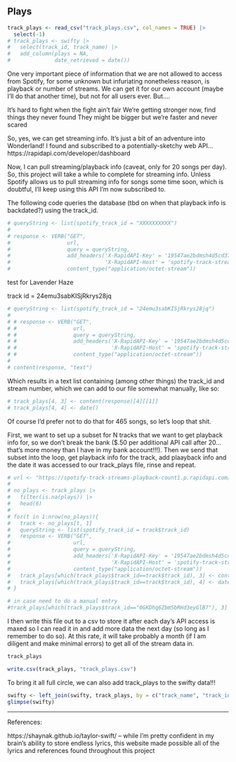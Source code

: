 
## Plays 
```r
track_plays <- read_csv("track_plays.csv", col_names = TRUE) |> 
  select(-1)
# track_plays <- swifty |> 
#   select(track_id, track_name) |> 
#   add_column(plays = NA,
#              date_retrieved = date())
```

One very important piece of information that we are not allowed to access from Spotify, for some unknown but infuriating nonetheless reason, is playback or number of streams. We can get it for our own account (maybe I'll do that another time), but not for all users ever. But....

It's hard to fight when thе fight ain't fair
We're getting stronger now, find things they never found
They might be bigger but we're faster and never scared

So, yes, we can get streaming info. It's just a bit of an adventure into Wonderland! I found and subscribed to a potentially-sketchy web API... https://rapidapi.com/developer/dashboard

Now, I can pull streaming/playback info (caveat, only for 20 songs per day). So, this project will take a while to complete for streaming info. Unless Spotify allows us to pull streaming info for songs some time soon, which is doubtful, I'll keep using this API I'm now subscribed to.

The following code queries the database (tbd on when that playback info is backdated?) using the track_id. 

```r
# queryString <- list(spotify_track_id = "XXXXXXXXXX")
# 
# response <- VERB("GET", 
#                  url, 
#                  query = queryString, 
#                  add_headers('X-RapidAPI-Key' = '19547ae2bdmsh4d5cd37c8c39d7fp1a033bjsnaa6639064938', 
#                              'X-RapidAPI-Host' = 'spotify-track-streams-playback-count1.p.rapidapi.com'),
#                  content_type("application/octet-stream"))
```

test for Lavender Haze

track id = 24emu3sabKISjRkrys28jq

```r
# queryString <- list(spotify_track_id = "24emu3sabKISjRkrys28jq")
# 
# # response <- VERB("GET", 
# #                  url, 
# #                  query = queryString, 
# #                  add_headers('X-RapidAPI-Key' = '19547ae2bdmsh4d5cd37c8c39d7fp1a033bjsnaa6639064938', 
# #                              'X-RapidAPI-Host' = 'spotify-track-streams-playback-count1.p.rapidapi.com'),
# #                  content_type("application/octet-stream"))
# 
# content(response, "text")
```

Which results in a text list containing (among other things) the track_id and stream number, which we can add to our file somewhat manually, like so: 

```r
# track_plays[4, 3] <- content(response)[4][[1]]
# track_plays[4, 4] <- date()
```

Of course I'd prefer not to do that for 465 songs, so let's loop that shit. 

First, we want to set up a subset for N tracks that we want to get playback info for, so we don't break the bank ($.50 per additional API call after 20... that's more money than I have in my bank account!!!). Then we send that subset into the loop, get playback info for the track, add plaayback info and the date it was accessed to our track_plays file, rinse and repeat. 

```r
# url <- "https://spotify-track-streams-playback-count1.p.rapidapi.com/tracks/spotify_track_streams"
# 
# no_plays <- track_plays |> 
#   filter(is.na(plays)) |> 
#   head(6)
# 
# for(t in 1:nrow(no_plays)){
#   track <- no_plays[t, 1]
#   queryString <- list(spotify_track_id = track$track_id)
#   response <- VERB("GET",
#                    url,
#                    query = queryString,
#                    add_headers('X-RapidAPI-Key' = '19547ae2bdmsh4d5cd37c8c39d7fp1a033bjsnaa6639064938',
#                                'X-RapidAPI-Host' = 'spotify-track-streams-playback-count1.p.rapidapi.com'),
#                    content_type("application/octet-stream"))
#   track_plays[which(track_plays$track_id==track$track_id), 3] <- content(response)[4][[1]]
#   track_plays[which(track_plays$track_id==track$track_id), 4] <- date()
# }

# in case need to do a manual entry 
#track_plays[which(track_plays$track_id=="0GKDhq6ZbmSbRHd3eyGlB7"), 3] <- 229475778
```

I then write this file out to a csv to store it after each day's API access is maxed so I can read it in and add more data the next day (so long as I remember to do so). At this rate, it will take probably a month (if I am diligent and make minimal errors) to get all of the stream data in. 

```r
track_plays
```

```r
write.csv(track_plays, "track_plays.csv")
```

To bring it all full circle, we can also add track_plays to the swifty data!!!

```r
swifty <- left_join(swifty, track_plays, by = c("track_name", "track_id"))
glimpse(swifty)
```

------------

References: 

https://shaynak.github.io/taylor-swift/ -- while I'm pretty confident in my brain's ability to store endless lyrics, this website made possible all of the lyrics and references found throughout this project

